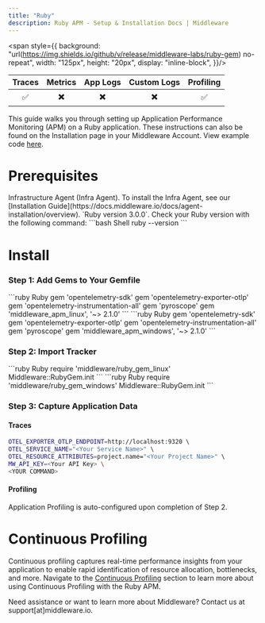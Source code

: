 ```yaml
---
title: "Ruby"
description: Ruby APM - Setup & Installation Docs | Middleware
---
```

<span style={{
    background: "url(https://img.shields.io/github/v/release/middleware-labs/ruby-gem) no-repeat",
    width: "125px",
    height: "20px",
    display: "inline-block",
}}/>

| Traces | Metrics | App Logs | Custom Logs | Profiling |
| :----: | :-----: | :------: | :---------: | :-------: |
| ✅ | ✖️ | ✖️ | ✖️ | ✅ |

This guide walks you through setting up Application Performance Monitoring (APM) on a Ruby application. These instructions can also be found on the Installation page in your Middleware Account. View example code [here](https://github.com/middleware-labs/demo-apm/tree/master/ruby).

# Prerequisites

<Steps>

  <Step title="Infra Agent">
   Infrastructure Agent (Infra Agent). To install the Infra Agent, see our [Installation Guide](https://docs.middleware.io/docs/agent-installation/overview). 
  </Step>

  <Step title="Ruby Version">
    `Ruby version 3.0.0`. Check your Ruby version with the following command:
    ```bash Shell
    ruby --version
    ```
  </Step>

</Steps>

# Install

### Step 1: Add Gems to Your Gemfile

<Tabs>
  <Tab title="Linux Gemfile">
    ```ruby Ruby
       gem 'opentelemetry-sdk'
       gem 'opentelemetry-exporter-otlp'
       gem 'opentelemetry-instrumentation-all'
       gem 'pyroscope'
       gem 'middleware_apm_linux', '~> 2.1.0'
    ```
  </Tab>
  <Tab title="Windows Gemfile">
    ```ruby Ruby
      gem 'opentelemetry-sdk'
      gem 'opentelemetry-exporter-otlp'
      gem 'opentelemetry-instrumentation-all'
      gem 'pyroscope'
      gem 'middleware_apm_windows', '~> 2.1.0'
    ```
  </Tab>
</Tabs>

### Step 2: Import Tracker

<Tabs>
  <Tab title="Linux Environment">
    ```ruby Ruby
        require 'middleware/ruby_gem_linux'
        Middleware::RubyGem.init
    ```
  </Tab>
  <Tab title="Windows Environment">
    ```ruby Ruby
        require 'middleware/ruby_gem_windows'
        Middleware::RubyGem.init
    ```
  </Tab>
</Tabs>


### Step 3: Capture Application Data

#### Traces
      
```bash Shell
OTEL_EXPORTER_OTLP_ENDPOINT=http://localhost:9320 \ 
OTEL_SERVICE_NAME="<Your Service Name>" \ 
OTEL_RESOURCE_ATTRIBUTES=project.name="<Your Project Name>" \ 
MW_API_KEY=<Your API Key> \ 
<YOUR COMMAND> 
```

#### Profiling

Application Profiling is auto-configured upon completion of Step 2.

# Continuous Profiling

Continuous profiling captures real-time performance insights from your application to enable rapid identification of resource allocation, bottlenecks, and more. Navigate to the [Continuous Profiling](https://docs.middleware.io/workflow/profiling#continuous-profiling) section to learn more about using Continuous Profiling with the Ruby APM.

<Note> Need assistance or want to learn more about Middleware? Contact us at support[at]middleware.io. </Note>